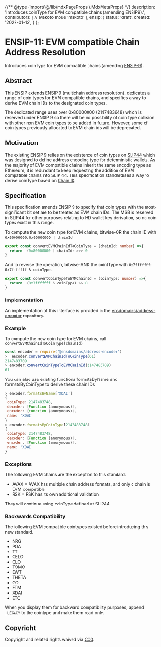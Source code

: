 {/** @type {import('@/lib/mdxPageProps').MdxMetaProps} */}
    description: 'Introduces coinType for EVM compatible chains (amending ENSIP9).',
    contributors: [
        // Makoto Inoue
        'makoto'
    ],
    ensip: {
      status: 'draft',
      created: '2022-01-13',
    }
};

# ENSIP-11: EVM compatible Chain Address Resolution

Introduces coinType for EVM compatible chains (amending [ENSIP-9](./9)).

## Abstract

This ENSIP extends [ENSIP 9 (multichain address resolution)](./9), dedicates a range of coin types for EVM compatible chains, and specifies a way to derive EVM chain IDs to the designated coin types.

The dedicated range uses over 0x80000000 (2147483648) which is reserved under ENSIP 9 so there will be no possibility of coin type collision with other non EVM coin types to be added in future. However, some of coin types previously allocated to EVM chain ids will be deprecated.

## Motivation

The existing ENSIP 9 relies on the existence of coin types on [SLIP44](https://github.com/satoshilabs/slips/blob/master/slip-0044.md) which was designed to define address encoding type for deterministic wallets. As the majority of EVM compatible chains inherit the same encoding type as Ethereum, it is redundant to keep requesting the addition of EVM compatible chains into SLIP 44. This specification standardises a way to derive coinType based on [Chain ID](https://chainlist.org).

## Specification

This specification amends ENSIP 9 to specify that coin types with the most-significant bit set are to be treated as EVM chain IDs. The MSB is reserved in SLIP44 for other purposes relating to HD wallet key derivation, so no coin types exist in this range.

To compute the new coin type for EVM chains, bitwise-OR the chain ID with `0x80000000`: `0x80000000 | chainId`.

```typescript
export const convertEVMChainIdToCoinType = (chainId: number) =>{
  return  (0x80000000 | chainId) >>> 0
}
```

And to reverse the operation, bitwise-AND the cointType with `0x7fffffff`: `0x7fffffff & coinType`.

```typescript
export const convertCoinTypeToEVMChainId = (coinType: number) =>{
  return  (0x7fffffff & coinType) >> 0
}
```

### Implementation

An implementation of this interface is provided in the [ensdomains/address-encoder](https://github.com/ensdomains/address-encoder/) repository.

### Example

To compute the new coin type for EVM chains, call `convertEVMChainIdToCoinType(chainId)`

```javascript
const encoder = require('@ensdomains/address-encoder')
>  encoder.convertEVMChainIdToCoinType(61)
2147483709
> encoder.convertCoinTypeToEVMChainId(2147483709)
61
```

You can also use existing functions formatsByName and formatsByCoinType to derive these chain IDs

```javascript
> encoder.formatsByName['XDAI']
{
 coinType: 2147483748,
 decoder: [Function (anonymous)],
 encoder: [Function (anonymous)],
 name: 'XDAI'
}
> encoder.formatsByCoinType[2147483748]
{
 coinType: 2147483748,
 decoder: [Function (anonymous)],
 encoder: [Function (anonymous)],
 name: 'XDAI'
}
```

### Exceptions

The following EVM chains are the exception to this standard.

* AVAX = AVAX has multiple chain address formats, and only c chain is EVM compatible
* RSK = RSK has its own additional validation

They will continue using coinType defined at SLIP44

### Backwards Compatibility

The following EVM compatible cointypes existed before introducing this new standard.

* NRG
* POA
* TT
* CELO
* CLO
* TOMO
* EWT
* THETA
* GO
* FTM
* XDAI
* ETC

When you display them for backward compatibility purposes, append `_LEGACY` to the cointype and make them read only.

## Copyright

Copyright and related rights waived via [CC0](https://creativecommons.org/publicdomain/zero/1.0/).
